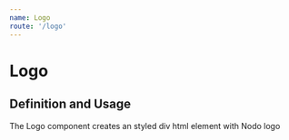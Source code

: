 ```yaml
---
name: Logo
route: '/logo'
---
```



# Logo

## Definition and Usage
The Logo component creates an styled div html element with Nodo logo


<Playground>
  <Logo />
</Playground>




